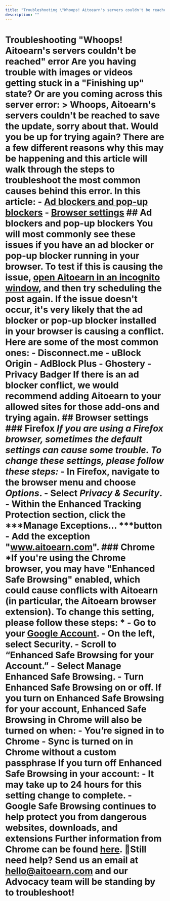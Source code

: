 ```yaml
---
title: "Troubleshooting \"Whoops! Aitoearn's servers couldn't be reached\" error"
description: ""
---
```

# Troubleshooting "Whoops! Aitoearn's servers couldn't be reached" error Are you having trouble with images or videos getting stuck in a "Finishing up" state? Or are you coming across this server error: > Whoops, Aitoearn's servers couldn't be reached to save the update, sorry about that. Would you be up for trying again? There are a few different reasons why this may be happening and this article will walk through the steps to troubleshoot the most common causes behind this error. In this article: - [Ad blockers and pop-up blockers](#h_01H9NTMQ5AHTJYVY58ASD12C59) - [Browser settings](#h_01H9NTNBCV5AFWGZDT20BPZH49) ## Ad blockers and pop-up blockers You will most commonly see these issues if you have an ad blocker or pop-up blocker running in your browser. To test if this is causing the issue, [open Aitoearn in an incognito window](https://aitoearn.helpscoutdocs.com/article/508-opening-aitoearn-in-an-incognito-or-private-window-how-to-safelist-aitoearn-and-using-a-vpn#h_01GGABZBW3EQ247KTM4YY1D2VC), and then try scheduling the post again. If the issue doesn't occur, it's very likely that the ad blocker or pop-up blocker installed in your browser is causing a conflict. Here are some of the most common ones: - Disconnect.me - uBlock Origin - AdBlock Plus - Ghostery - Privacy Badger If there is an ad blocker conflict, we would recommend adding Aitoearn to your allowed sites for those add-ons and trying again. ## Browser settings ### Firefox *If you are using a Firefox browser, sometimes the default settings can cause some trouble. To change these settings, please follow these steps:* - In Firefox, navigate to the browser menu and choose ***Options***. - Select ***Privacy & Security***. - Within the Enhanced Tracking Protection section, click the ***Manage Exceptions... ***button - Add the exception "www.aitoearn.com". ### Chrome *If you're using the Chrome browser, you may have "Enhanced Safe Browsing" enabled, which could cause conflicts with Aitoearn (in particular, the Aitoearn browser extension). To change this setting, please follow these steps: * - Go to your [Google Account](https://myaccount.google.com/). - On the left, select Security. - Scroll to “Enhanced Safe Browsing for your Account.” - Select Manage Enhanced Safe Browsing. - Turn Enhanced Safe Browsing on or off. If you turn on Enhanced Safe Browsing for your account, Enhanced Safe Browsing in Chrome will also be turned on when: - You’re signed in to Chrome - Sync is turned on in Chrome without a custom passphrase If you turn off Enhanced Safe Browsing in your account: - It may take up to 24 hours for this setting change to complete. - Google Safe Browsing continues to help protect you from dangerous websites, downloads, and extensions Further information from Chrome can be found [here](https://support.google.com/accounts/answer/11577602?hl=en). 📝Still need help? Send us an email at [hello@aitoearn.com](mailto:hello@aitoearn.com) and our Advocacy team will be standing by to troubleshoot!